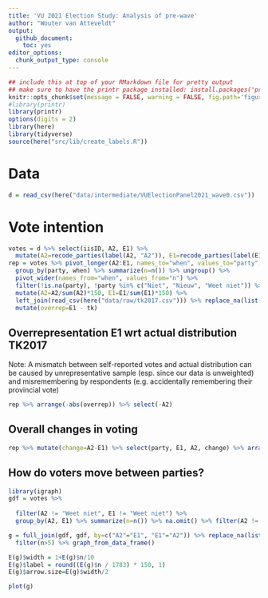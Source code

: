 ```yaml
---
title: 'VU 2021 Election Study: Analysis of pre-wave'
author: "Wouter van Atteveldt"
output: 
  github_document:
    toc: yes
editor_options: 
  chunk_output_type: console
---
```



```r
## include this at top of your RMarkdown file for pretty output
## make sure to have the printr package installed: install.packages('printr')
knitr::opts_chunk$set(message = FALSE, warning = FALSE, fig.path='figures/')
#library(printr)
library(printr)
options(digits = 2)
library(here)
library(tidyverse)
source(here("src/lib/create_labels.R"))
```


# Data

```r
d = read_csv(here("data/intermediate/VUElectionPanel2021_wave0.csv"))
```

# Vote intention 

```r
votes = d %>% select(iisID, A2, E1) %>% 
  mutate(A2=recode_parties(label(A2, "A2")), E1=recode_parties(label(E1, "E1")))
rep = votes %>% pivot_longer(A2:E1, names_to="when", values_to="party") %>% 
  group_by(party, when) %>% summarize(n=n()) %>% ungroup() %>% 
  pivot_wider(names_from="when", values_from="n") %>% 
  filter(!is.na(party), !party %in% c("Niet", "Nieuw", "Weet niet")) %>% 
  mutate(A2=A2/sum(A2)*150, E1=E1/sum(E1)*150) %>% 
  left_join(read_csv(here("data/raw/tk2017.csv"))) %>% replace_na(list(tk=0)) %>% 
  mutate(overrep=E1 - tk)
```

## Overrepresentation E1 wrt actual distribution TK2017

Note: A mismatch between self-reported votes and actual distribution
can be caused by unrepresentative sample (esp. since our data is unweighted)
and misremembering by respondents (e.g. accidentally remembering their provincial vote)

```r
rep %>% arrange(-abs(overrep)) %>% select(-A2)
```

## Overall changes in voting

```r
rep %>% mutate(change=A2-E1) %>% select(party, E1, A2, change) %>% arrange(-abs(change))
```

## How do voters move between parties?

```r
library(igraph)
gdf = votes %>% 
  
  filter(A2 != "Weet niet", E1 != "Weet niet") %>% 
  group_by(A2, E1) %>% summarize(n=n()) %>% na.omit() %>% filter(A2 != E1)

g = full_join(gdf, gdf, by=c("A2"="E1", "E1"="A2")) %>% replace_na(list("n.x"=0, "n.y"=0)) %>% mutate(n=n.x - n.y) %>% select(E1, A2, n) %>% filter(n>0) %>% 
  filter(n>5) %>% graph_from_data_frame()

E(g)$width = 1+E(g)$n/10 
E(g)$label = round((E(g)$n / 1783) * 150, 1)
E(g)$arrow.size=E(g)$width/2

plot(g)
```


